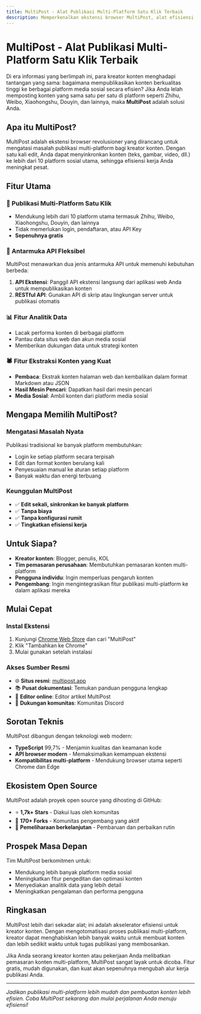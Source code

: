 ```yaml
---
title: MultiPost - Alat Publikasi Multi-Platform Satu Klik Terbaik
description: Memperkenalkan ekstensi browser MultiPost, alat efisiensi yang membantu kreator konten mempublikasikan ke berbagai platform hanya dengan satu klik.
---
```


# MultiPost - Alat Publikasi Multi-Platform Satu Klik Terbaik

Di era informasi yang berlimpah ini, para kreator konten menghadapi tantangan yang sama: bagaimana mempublikasikan konten berkualitas tinggi ke berbagai platform media sosial secara efisien? Jika Anda lelah memposting konten yang sama satu per satu di platform seperti Zhihu, Weibo, Xiaohongshu, Douyin, dan lainnya, maka **MultiPost** adalah solusi Anda.

## Apa itu MultiPost?

MultiPost adalah ekstensi browser revolusioner yang dirancang untuk mengatasi masalah publikasi multi-platform bagi kreator konten. Dengan satu kali edit, Anda dapat menyinkronkan konten (teks, gambar, video, dll.) ke lebih dari 10 platform sosial utama, sehingga efisiensi kerja Anda meningkat pesat.

## Fitur Utama

### 🚀 Publikasi Multi-Platform Satu Klik
- Mendukung lebih dari 10 platform utama termasuk Zhihu, Weibo, Xiaohongshu, Douyin, dan lainnya
- Tidak memerlukan login, pendaftaran, atau API Key
- **Sepenuhnya gratis**

### 🔧 Antarmuka API Fleksibel
MultiPost menawarkan dua jenis antarmuka API untuk memenuhi kebutuhan berbeda:

1. **API Ekstensi**: Panggil API ekstensi langsung dari aplikasi web Anda untuk mempublikasikan konten
2. **RESTful API**: Gunakan API di skrip atau lingkungan server untuk publikasi otomatis

### 📊 Fitur Analitik Data
- Lacak performa konten di berbagai platform
- Pantau data situs web dan akun media sosial
- Memberikan dukungan data untuk strategi konten

### 🕷️ Fitur Ekstraksi Konten yang Kuat
- **Pembaca**: Ekstrak konten halaman web dan kembalikan dalam format Markdown atau JSON
- **Hasil Mesin Pencari**: Dapatkan hasil dari mesin pencari
- **Media Sosial**: Ambil konten dari platform media sosial

## Mengapa Memilih MultiPost?

### Mengatasi Masalah Nyata
Publikasi tradisional ke banyak platform membutuhkan:
- Login ke setiap platform secara terpisah
- Edit dan format konten berulang kali
- Penyesuaian manual ke aturan setiap platform
- Banyak waktu dan energi terbuang

### Keunggulan MultiPost
- ✅ **Edit sekali, sinkronkan ke banyak platform**
- ✅ **Tanpa biaya**
- ✅ **Tanpa konfigurasi rumit**
- ✅ **Tingkatkan efisiensi kerja**

## Untuk Siapa?

- **Kreator konten**: Blogger, penulis, KOL
- **Tim pemasaran perusahaan**: Membutuhkan pemasaran konten multi-platform
- **Pengguna individu**: Ingin memperluas pengaruh konten
- **Pengembang**: Ingin mengintegrasikan fitur publikasi multi-platform ke dalam aplikasi mereka

## Mulai Cepat

### Instal Ekstensi
1. Kunjungi [Chrome Web Store](https://chrome.google.com/webstore/) dan cari "MultiPost"
2. Klik "Tambahkan ke Chrome"
3. Mulai gunakan setelah instalasi

### Akses Sumber Resmi
- 🌐 **Situs resmi**: [multipost.app](https://multipost.app)
- 📚 **Pusat dokumentasi**: Temukan panduan pengguna lengkap
- 🎨 **Editor online**: Editor artikel MultiPost
- 💬 **Dukungan komunitas**: Komunitas Discord

## Sorotan Teknis

MultiPost dibangun dengan teknologi web modern:
- **TypeScript** 99,7% - Menjamin kualitas dan keamanan kode
- **API browser modern** - Memaksimalkan kemampuan ekstensi
- **Kompatibilitas multi-platform** - Mendukung browser utama seperti Chrome dan Edge

## Ekosistem Open Source

MultiPost adalah proyek open source yang dihosting di GitHub:
- ⭐ **1,7k+ Stars** - Diakui luas oleh komunitas
- 🔀 **170+ Forks** - Komunitas pengembang yang aktif
- 🐛 **Pemeliharaan berkelanjutan** - Pembaruan dan perbaikan rutin

## Prospek Masa Depan

Tim MultiPost berkomitmen untuk:
- Mendukung lebih banyak platform media sosial
- Meningkatkan fitur pengeditan dan optimasi konten
- Menyediakan analitik data yang lebih detail
- Meningkatkan pengalaman dan performa pengguna

## Ringkasan

MultiPost lebih dari sekadar alat; ini adalah akselerator efisiensi untuk kreator konten. Dengan mengotomatisasi proses publikasi multi-platform, kreator dapat menghabiskan lebih banyak waktu untuk membuat konten dan lebih sedikit waktu untuk tugas publikasi yang membosankan.

Jika Anda seorang kreator konten atau pekerjaan Anda melibatkan pemasaran konten multi-platform, MultiPost sangat layak untuk dicoba. Fitur gratis, mudah digunakan, dan kuat akan sepenuhnya mengubah alur kerja publikasi Anda.

<Cards>
  <Card title="Kunjungi situs resmi" href="https://multipost.app" />
  <Card title="Lihat proyek di GitHub" href="https://github.com/leaperone/MultiPost-Extension" />
  <Card title="Unduh ekstensi Chrome" href="https://chrome.google.com/webstore/" />
  <Card title="Bergabung dengan komunitas Discord" href="#" />
</Cards>

---

*Jadikan publikasi multi-platform lebih mudah dan pembuatan konten lebih efisien. Coba MultiPost sekarang dan mulai perjalanan Anda menuju efisiensi!* 